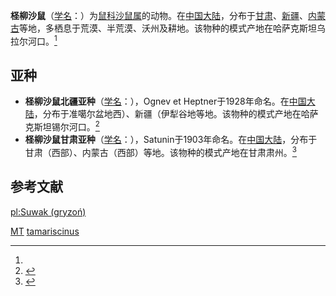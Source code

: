 {{Speciesbox
| name = 柽柳沙鼠
| image = Meriones tamariscinus.jpg
| status = LR/lc | status_system = IUCN2.3
| genus = Meriones
| species = tamariscinus
| authority = (Pallas, 1773)<ref name='id912'>{{cite web| url =http://www.bioinfo.cn/db05/BjdwSpecies.php?action=view&id=912| title =柽柳沙鼠| work =《中国动物物种编目数据库》| publisher =中国科学院微生物研究所| author =中国科学院动物研究所| accessdate =2009-03-27| deadurl =yes| archiveurl =https://web.archive.org/web/20160305070139/http://www.bioinfo.cn/db05/BjdwSpecies.php?action=view&id=912| archivedate =2016-03-05}}</ref>
}}

'''柽柳沙鼠'''（[[学名|学名]]：{{lang|la|''Meriones tamariscinus''}}）为[[鼠科|鼠科]][[沙鼠属|沙鼠属]]的动物。在[[中国大陆|中国大陆]]，分布于[[甘肃|甘肃]]、[[新疆|新疆]]、[[内蒙古|内蒙古]]等地，多栖息于荒漠、半荒漠、沃州及耕地。该物种的模式产地在哈萨克斯坦乌拉尔河口。<ref name='id912'/>

==亚种==
*'''柽柳沙鼠北疆亚种'''（[[学名|学名]]：{{lang|la|''Meriones tamariscinus jaxartensis''}}），Ognev et Heptner于1928年命名。在[[中国大陆|中国大陆]]，分布于准噶尔盆地西）、新疆（伊犁谷地等地。该物种的模式产地在哈萨克斯坦锡尔河口。<ref name='id913'>{{cite web| url =http://www.bioinfo.cn/db05/BjdwSpecies.php?action=view&id=913| title =柽柳沙鼠北疆亚种| work =《中国动物物种编目数据库》| publisher =中国科学院微生物研究所| author =中国科学院动物研究所| accessdate =2009-03-27| deadurl =yes| archiveurl =https://web.archive.org/web/20160305030619/http://www.bioinfo.cn/db05/BjdwSpecies.php?action=view&id=913| archivedate =2016-03-05}}</ref>
*'''柽柳沙鼠甘肃亚种'''（[[学名|学名]]：{{lang|la|''Meriones tamariscinus satschouensis''}}），Satunin于1903年命名。在[[中国大陆|中国大陆]]，分布于甘肃（西部）、内蒙古（西部）等地。该物种的模式产地在甘肃肃州。<ref name='id914'>{{cite web| url =http://www.bioinfo.cn/db05/BjdwSpecies.php?action=view&id=914| title =柽柳沙鼠甘肃亚种| work =《中国动物物种编目数据库》| publisher =中国科学院微生物研究所| author =中国科学院动物研究所| accessdate =2009-03-27| deadurl =yes| archiveurl =https://web.archive.org/web/20160305014437/http://www.bioinfo.cn/db05/BjdwSpecies.php?action=view&id=914| archivedate =2016-03-05}}</ref>

== 参考文献 ==
{{reflist}}
{{Taxonbar|from=Q1762425}}

[[Category:IUCN红色名录无危物种|MT]]
[[Category:沙鼠属|tamariscinus]]


{{哺乳类小作品}}

[[pl:Suwak_(gryzoń)|pl:Suwak (gryzoń)]]